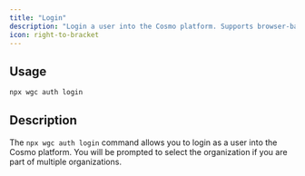 ```yaml
---
title: "Login"
description: "Login a user into the Cosmo platform. Supports browser-based authentication."
icon: right-to-bracket
---
```


## Usage

```bash
npx wgc auth login
```

## Description

The `npx wgc auth login` command allows you to login as a user into the Cosmo platform. You will be prompted to select the organization if you are part of multiple organizations.
